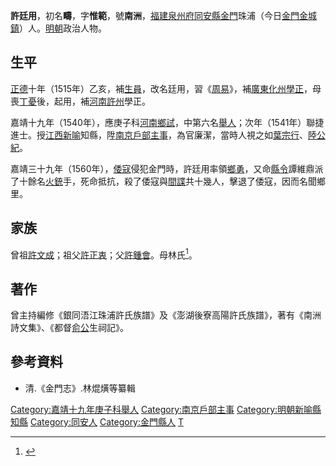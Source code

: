 {{明清人物信息框
| 姓名 = 許廷用
| 原名 = 許疇
| 圖片名稱= 
| 圖片大小 =
| 圖片說明 = 
| 最高職務 = 南京戶部主事
| 國家 = 大明 
| 爵位 =
| 籍貫 = 福建泉州府同安縣
| 族裔 = 
| 字號 =字惟範，號南洲
| 諡號 =
| 出生日期 = 生年不詳
| 出生地點 = 
| 逝世日期 = 卒年不詳
| 逝世地點 =
| 墓葬 =
| 配偶 = 
| 親屬 = 
| 出身 =
* 嘉靖二十年辛丑科進士
| 經歷 =
| 著作 =  
}}
'''許廷用'''，初名'''疇'''，字'''惟範'''，號'''南洲'''，[[福建|福建]][[泉州府|泉州府]][[同安縣|同安縣]][[金門|金門]]珠浦（今日[[金門|金門]][[金城鎮_(金門縣)|金城鎮]]）人。[[明朝|明朝]]政治人物。

==生平==
[[正德_(明朝)|正德]]十年（1515年）乙亥，補[[生員|生員]]，改名廷用，習《[[周易|周易]]》，補[[廣東|廣東]][[化州|化州]][[學正|學正]]，母喪[[丁憂|丁憂]]後，起用，補[[河南|河南]][[許州|許州]]學正。

嘉靖十九年（1540年），應庚子科[[河南|河南]][[鄉試|鄉試]]，中第六名[[舉人|舉人]]；次年（1541年）聯捷進士。授[[江西|江西]][[新喻|新喻]]知縣，陞[[南京戶部|南京戶部]][[主事|主事]]，為官廉潔，當時人視之如[[葉宗行|葉宗行]]、[[陸公紀|陸公紀]]。

嘉靖三十九年（1560年），[[倭寇|倭寇]]侵犯金門時，許廷用率領[[鄉勇|鄉勇]]，又命[[縣令|縣令]]譚維鼎派了十餘名[[火銃|火銃]]手，死命抵抗，殺了倭寇與[[間諜|間諜]]共十幾人，擊退了倭寇，因而名聞鄉里。

== 家族 ==
曾祖[[許文成|許文成]]；祖父[[許正衷|許正衷]]；父[[許鍾會|許鍾會]]。母林氏<ref>{{Cite book|title=天一阁藏明代科举录选刊 登科录 点校本|author=龚延明主编|publisher=宁波出版社|year=2016|isbn=978-7-5526-2320-8|location=宁波|pages=|quote=《天一閣藏明代科舉錄選刊.登科錄》之《嘉靖二十年辛丑科進士登科錄》}}</ref>。

==著作==
曾主持編修《銀同浯江珠浦許氏族譜》及《澎湖後寮高陽許氏族譜》，著有《南洲詩文集》、《都督[[俞大猷|俞公]]生祠記》。

==參考資料==
{{reflist}}
*清.《金門志》.林焜熿等纂輯

{{嘉靖二十年辛丑科殿試金榜}}

{{DEFAULTSORT:Xu許}}
[[Category:嘉靖十九年庚子科舉人|Category:嘉靖十九年庚子科舉人]]
[[Category:南京戶部主事|Category:南京戶部主事]]
[[Category:明朝新喻縣知縣|Category:明朝新喻縣知縣]]
[[Category:同安人|Category:同安人]]
[[Category:金門縣人|Category:金門縣人]]
[[Category:許姓|T]]